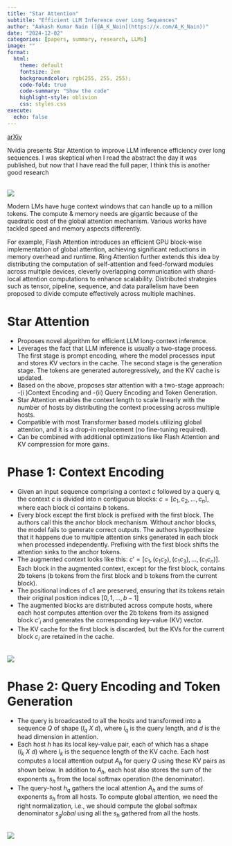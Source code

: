 ```yaml
---
title: "Star Attention"
subtitle: "Efficient LLM Inference over Long Sequences"
author: "Aakash Kumar Nain ([@A_K_Nain](https://x.com/A_K_Nain))"
date: "2024-12-02"
categories: [papers, summary, research, LLMs]
image: ""
format:
  html:
    theme: default
    fontsize: 2em
    backgroundcolor: rgb(255, 255, 255);
    code-fold: true
    code-summary: "Show the code"
    highlight-style: oblivion
    css: styles.css
execute: 
  echo: false
---
```


[arXiv](https://arxiv.org/abs/2411.17116)<br>

Nvidia presents Star Attention to improve LLM inference efficiency over long sequences. I was skeptical when I read the abstract the day it was published, but now that I have read the full paper, I think this is another good research

<br>
![](../paper_screenshots/star_attention/1.png)
<br>

Modern LMs have huge context windows that can handle up to a million tokens. The compute & memory needs are gigantic because of the quadratic cost of the global attention mechanism. Various works have tackled speed and memory aspects differently. 

For example, Flash Attention introduces an efficient GPU block-wise implementation of global attention, achieving significant reductions in memory overhead and runtime. Ring Attention further extends this idea by distributing the computation of self-attention and feed-forward modules across multiple devices, cleverly overlapping communication with shard-local attention computations to enhance scalability. Distributed strategies such as tensor, pipeline, sequence, and data parallelism have been proposed to divide compute effectively across multiple machines.


# Star Attention

* Proposes novel algorithm for efficient LLM long-context inference.
* Leverages the fact that LLM inference is usually a two-stage process. The first stage is prompt encoding, where the model processes input and stores KV vectors in the cache. The second stage is the generation stage. The tokens are generated autoregressively, and the KV cache is updated.
* Based on the above, proposes star attention with a two-stage approach:
  -(i )Context Encoding and
  -(ii) Query Encoding and Token Generation.
* Star Attention enables the context length to scale linearly with the number of hosts by distributing the context processing across multiple hosts.
* Compatible with most Transformer based models utilizing global attention, and it is a drop-in replacement (no fine-tuning required).
* Can be combined with additional optimizations like Flash Attention and KV compression for more gains.


# Phase 1: Context Encoding

* Given an input sequence comprising a context $c$ followed by a query q, the context $c$ is divided into n contiguous blocks: $c = [c_1, c_2, . . . , c_n]$, where each block ci contains $b$ tokens.
* Every block except the first block is prefixed with the first block. The authors call this the anchor block mechanism. Without anchor blocks, the model fails to generate correct outputs. The authors hypothesize that it happens due to multiple attention sinks generated in each block when processed independently. Prefixing with the first block shifts the attention sinks to the anchor tokens.
* The augmented context looks like this: $c' = [c_1, (c_1 c_2), (c_1 c_3), . . . , (c_1 c_n)]$. Each block in the augmented context, except for the first block, contains 2b tokens (b tokens from the first block and b tokens from the current block).
* The positional indices of c1 are preserved, ensuring that its tokens retain their original position indices $[0, 1, . . . , b−1]$
* The augmented blocks are distributed across compute hosts, where each host computes attention over the 2b tokens from its assigned block $c'_i$ and generates the corresponding key-value (KV) vector.
* The KV cache for the first block is discarded, but the KVs for the current block $c_i$ are retained in the cache.

<br>
![](../paper_screenshots/star_attention/2.png)
<br>

# Phase 2: Query Encoding and Token Generation

* The query is broadcasted to all the hosts and transformed into a sequence $Q$  of shape $(l_q \ X \ d)$, where $l_q$ is the query length, and $d$ is the head dimension in attention.
* Each host $h$ has its local key-value pair, each of which has a shape $(l_k \ X \ d)$ where $l_k$ is the sequence length of the KV cache. Each host computes a local attention output $A_h$ for query $Q$ using these KV pairs as shown below. In addition to $A_h$, each host also stores the sum of the exponents $s_h$ from the local softmax operation (the denominator).
* The query-host $h_q$ gathers the local attention $A_h$ and the sums of exponents $s_h$ from all hosts. To compute global attention, we need the right normalization, i.e., we should compute the global softmax denominator $s_global$ using all the $s_h$ gathered from all the hosts.

<br>
![](../paper_screenshots/star_attention/3.png)
<br>
